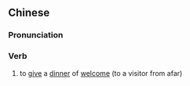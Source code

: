 ==Chinese==
{{zh-forms|s=洗尘}}

===Pronunciation===
{{zh-pron
|m=xǐchén
|c=sai2 can4
|mn=qz,xm:sóe-tîn/xm,zz:sé-tîn
|cat=v
}}

===Verb===
{{zh-verb}}

# to [[give]] a [[dinner]] of [[welcome]] (to a visitor from afar)